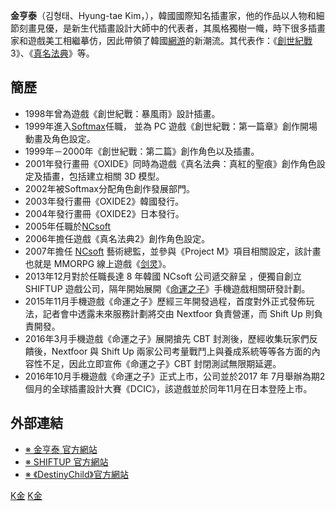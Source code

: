 '''金亨泰'''（김형태、Hyung-tae Kim，{{bd|1978年|2月|||}}），韓國國際知名插畫家，他的作品以人物和細節刻畫見優，是新生代插畫設計大師中的代表者，其風格獨樹一幟，時下很多插畫家和遊戲美工相繼摹仿，因此帶領了韓國[[網游|網游]]的新潮流。其代表作：《[[創世紀戰|創世紀戰]]3》、《[[真名法典|真名法典]]》等。

== 簡歷 ==
*1998年曾為遊戲《創世紀戰：暴風雨》設計插畫。
*1999年進入[[Softmax_(游戏开发商)|Softmax]]任職， 並為 PC 遊戲《創世紀戰：第一篇章》創作開場動畫及角色設定。
*1999年－2000年《創世紀戰：第二篇》創作角色以及插畫。
*2001年發行畫冊《OXIDE》同時為遊戲《真名法典：真紅的聖痕》創作角色設定及插畫，包括建立相關 3D 模型。
*2002年被Softmax分配角色創作發展部門。
*2003年發行畫冊《OXIDE2》韓國發行。
*2004年發行畫冊《OXIDE2》日本發行。
*2005年任職於[[NCsoft|NCsoft]]
*2006年擔任遊戲《真名法典2》創作角色設定。
*2007年擔任 [[NCsoft|NCsoft]] 藝術總監，並參與《Project M》項目相關設定，該計畫也就是 MMORPG 線上遊戲《[[剑灵|剑灵]]》。
*2013年12月對於任職長達 8 年韓國 NCsoft 公司遞交辭呈 ，便獨自創立 SHIFTUP 遊戲公司，隔年開始展開《[[命運之子_(遊戲)|命運之子]]》手機遊戲相關研發計劃。
*2015年11月手機遊戲《命運之子》歷經三年開發過程，首度對外正式發佈玩法，記者會中透露未來服務計劃將交由 Nextfoor 負責營運，而 Shift Up 則負責開發。
*2016年3月手機遊戲《命運之子》展開搶先 CBT 封測後，歷經收集玩家們反饋後，Nextfoor 與 Shift Up 兩家公司考量戰鬥上與養成系統等等各方面的內容性不足，因此立即宣佈《命運之子》CBT 封閉測試無限期延遲。
*2016年10月手機遊戲《命運之子》正式上市，公司並於2017 年 7月舉辦為期2個月的全球插畫設計大賽《DCIC》，該遊戲並於同年11月在日本登陸上市。

== 外部連結 ==
*[https://web.archive.org/web/20100106162021/http://studiosis.com/jam/ ※ 金亨泰 官方網站]
*[http://shiftup.co.kr/ ※ SHIFTUP 官方網站]
*[http://www.destiny-child.com/ ※ 《DestinyChild》官方網站]

[[Category:韓國插畫家|K金]]
[[Category:電子遊戲繪圖及原畫家|K金]]